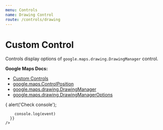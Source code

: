 ```yaml
---
menu: Controls
name: Drawing Control
route: /controls/drawing
---
```



# Custom Control

Controls display options of `google.maps.drawing.DrawingManager` control.

**Google Maps Docs:**

- [Custom Controls](https://developers.google.com/maps/documentation/javascript/examples/control-custom)
- [google.maps.ControlPosition](https://developers.google.com/maps/documentation/javascript/reference#ControlPosition)
- [google.maps.drawing.DrawingManager](https://developers.google.com/maps/documentation/javascript/3.exp/reference#DrawingManager)
- [google.maps.drawing.DrawingManagerOptions](https://developers.google.com/maps/documentation/javascript/3.exp/reference#DrawingManagerOptions)

<Playground>
  <GoogleMap
    zoom={8}
    maps={google.maps}
    style={{ height: '320px' }}
    center={{ lat: 36.964, lng: -122.015 }}
  >
    <DrawingControl
      position="BOTTOM_CENTER"
      drawingModes={['CIRCLE', 'MARKER', 'POLYGON', 'POLYLINE', 'RECTANGLE']}
      onOverlayComplete={(event) => {
        alert('Check console');

        console.log(event)
      }}
    />
  </GoogleMap>
</Playground>

<PropsTable of={DrawingControl} />
